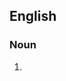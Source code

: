 ==English==

===Noun===
{{en-noun|head=[[yellow]][[-]][[brick]] [[road]]}}

# {{alternative form of|yellow brick road}}